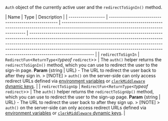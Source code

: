 `Auth` object of the currently active user and the `redirectToSignIn()` method.

| Name               | Type                                                 | Description                                                                                                                                |
| ------------------ | ---------------------------------------------------- | ------------------------------------------------------------------------------------------------------------------------------------------ | -------------------------------------------------------------------------------------------------------------------------------------------------------------------------------------------------------------------------------------------------------------------------------------------------------------------------------------------------------- |
| `redirectToSignIn` | `RedirectFun`\<`ReturnType`\<_typeof_ `redirect`\>\> | The `auth()` helper returns the `redirectToSignIn()` method, which you can use to redirect the user to the sign-in page. **Param** {string | URL} - The URL to redirect the user back to after they sign in. > [!NOTE] > `auth()` on the server-side can only access redirect URLs defined via [environment variables](/docs/guides/development/clerk-environment-variables#sign-in-and-sign-up-redirects) or [`clerkMiddleware` dynamic keys](/docs/reference/nextjs/clerk-middleware#dynamic-keys). |
| `redirectToSignUp` | `RedirectFun`\<`ReturnType`\<_typeof_ `redirect`\>\> | The `auth()` helper returns the `redirectToSignUp()` method, which you can use to redirect the user to the sign-up page. **Param** {string | URL} - The URL to redirect the user back to after they sign up. > [!NOTE] > `auth()` on the server-side can only access redirect URLs defined via [environment variables](/docs/guides/development/clerk-environment-variables#sign-in-and-sign-up-redirects) or [`clerkMiddleware` dynamic keys](/docs/reference/nextjs/clerk-middleware#dynamic-keys). |
